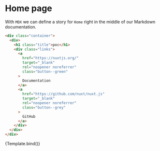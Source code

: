 <!--- index.stories.mdx -->


<Meta title="Pages/Home Page" component={Home} />

# Home page

With `MDX` we can define a story for `Home` right in the middle of our
Markdown documentation.

```html
<div class="container">
  <div>
    <h1 class="title">poc</h1>
    <div class="links">
      <a
        href="https://nuxtjs.org/"
        target="_blank"
        rel="noopener noreferrer"
        class="button--green"
      >
        Documentation
      </a>
      <a
        href="https://github.com/nuxt/nuxt.js"
        target="_blank"
        rel="noopener noreferrer"
        class="button--grey"
      >
        GitHub
      </a>
    </div>
  </div>
</div>
```

<!--- This is your Story template function, shown here in React -->


<Canvas>
  <Story name="Home Page">{Template.bind()}</Story>
</Canvas>
